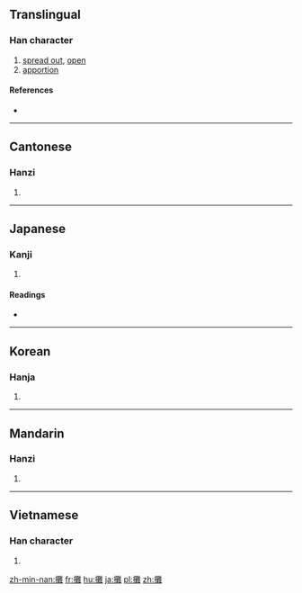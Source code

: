 {{also|摊}}
==Translingual==

===Han character===
{{Han char|rn=64|rad=手|as=19|sn=22|four=5001<sub>4</sub>|canj=手廿人土 (QTOG)}}

# [[spread out]], [[open]]
# [[apportion]]

====References====
* {{Han ref|kx=0464.190|dkj=13033|dj=0813.170|hdz=31989.040|uh=6524|ud=25892|bh=C575|bd=50549}}

----

==Cantonese==

===Hanzi===
{{yue-hanzi|jyut=|y=taan1|sim=摊}}

# {{defn|lang=yue|sort=手19}}

----

==Japanese==

===Kanji===
{{ja-kanji|grade=|rs=手19}}

# {{defn|lang=ja|sort=手19}}

====Readings====
* {{ja-readings|on=[[たん]] (tan), [[だん]] (dan), [[だ]] (da)|kun=[[ひらく]] (hiraku), [[ゆるやか]] (yuruyaka)}}

----

==Korean==

===Hanja===
{{ko-hanja|hangeul=탄|eumhun=|rv=tan|mr=t'an|y=than}}

# {{defn|lang=ko|sort=手19}}

----

==Mandarin==

===Hanzi===
{{cmn-hanzi|sim=摊|pin=[[tān]] ([[tan1]]), [[xǐ]] ([[xi3]])|wg=t'an<sup>1</sup>, hsi<sup>3</sup>}}

# {{defn|lang=cmn|sort=手19}}

----

==Vietnamese==

===Han character===
{{vi-hantu|[[than]], [[nặn]], [[nắn]], [[thán]]|rs=手19}}

# {{defn|lang=vi|sort=手19}}

[[zh-min-nan:攤]]
[[fr:攤]]
[[hu:攤]]
[[ja:攤]]
[[pl:攤]]
[[zh:攤]]
